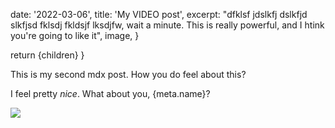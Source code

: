 
  date: '2022-03-06',
  title: 'My VIDEO post',
  excerpt:
    "dfklsf jdslkfj dslkfjd slkfjsd fklsdj fkldsjf lksdjfw, wait a minute. This is really powerful, and I htink you're going to like it",
  image,
}

  return <MarkdownLayout meta={meta}>{children}</MarkdownLayout>
}

This is my second mdx post. How you do feel about this?

I feel pretty _nice_. What about you, {meta.name}?

<Image src={image} width={800} height={450} />
